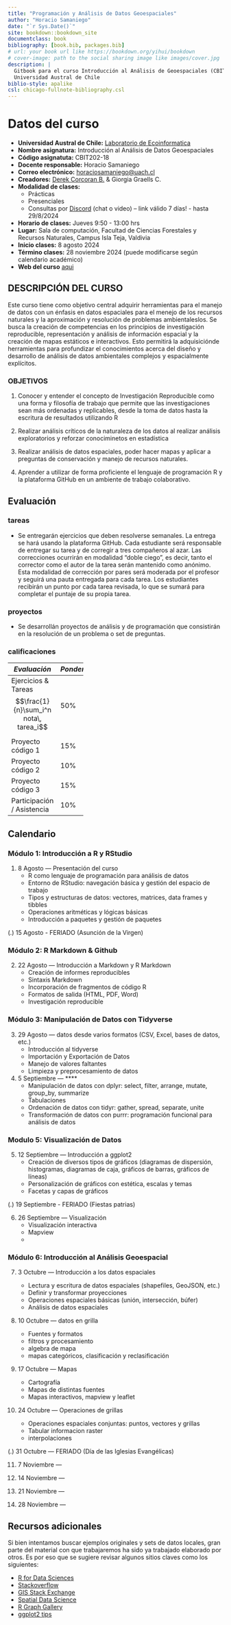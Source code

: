 ```yaml
---
title: "Programación y Análisis de Datos Geoespaciales"
author: "Horacio Samaniego"
date: "`r Sys.Date()`"
site: bookdown::bookdown_site
documentclass: book
bibliography: [book.bib, packages.bib]
# url: your book url like https://bookdown.org/yihui/bookdown
# cover-image: path to the social sharing image like images/cover.jpg
description: |
  Gitbook para el curso Introducción al Análisis de Geoespaciales (CBIT202),
  Universidad Austral de Chile
biblio-style: apalike
csl: chicago-fullnote-bibliography.csl
---
```





# Datos del curso

-   **Universidad Austral de Chile:** [Laboratorio de Ecoinformatica](http://www.ecoinformatica.cl)
-   **Nombre asignatura:** Introducción al Análisis de Datos Geoespaciales
-   **Código asignatuta:** CBIT202-18   
-   **Docente responsable:** Horacio Samaniego
-   **Correo electrónico:** [horaciosamaniego\@uach.cl](mailto:horaciosamaniego@uach.cl){.email}
-   **Creadores:** [Derek Corcoran B.](https://derek-corcoran-barrios.github.io/) & Giorgia Graells C.
-   **Modalidad de clases:**
    -   Prácticas
    -   Presenciales
    -   Consultas por [Discord](https://discord.gg/CQPepwS4) (chat o video) -- link válido 7 días! - hasta 29/8/2024
-   **Horario de clases:** Jueves 9:50 - 13:00 hrs
-   **Lugar:** Sala de computación, Facultad de Ciencias Forestales y Recursos Naturales, Campus Isla Teja, Valdivia
-   **Inicio clases:** 8 agosto 2024
-   **Término clases:** 28 noviembre 2024 (puede modificarse según calendario académico)
-   **Web del curso** [aqui](https://cbit202-18-analisis-de-datos-geo.github.io/CBIT202_libro/)

## DESCRIPCIÓN DEL CURSO

Este curso tiene como objetivo central adquirir herramientas para el manejo de datos con un énfasis en datos espaciales para el menejo de los recursos naturales y la aproximación y resolución de problemas ambientaleslos. Se busca la creación de competencias en los principios de investigación reproducible, representación y análisis de información espacial y la creación de mapas estáticos e interactivos. Esto permitirá la adquisiciónde herramientas para profundizar el conocimientos acerca del diseño y desarrollo de análisis de datos ambientales complejos y espacialmente explícitos.

### OBJETIVOS

1.  Conocer y entender el concepto de Investigación Reproducible como una forma y filosofía de trabajo que permite que las investigaciones sean más ordenadas y replicables, desde la toma de datos hasta la escritura de resultados utilizando R

2.  Realizar análisis críticos de la naturaleza de los datos al realizar análisis exploratorios y reforzar conociminetos en estadística

3.  Realizar análisis de datos espaciales, poder hacer mapas y aplicar a preguntas de conservación y manejo de recursos naturales.

4.  Aprender a utilizar de forma proficiente el lenguaje de programación R y la plataforma GitHub en un ambiente de trabajo colaborativo.

## Evaluación

### tareas
-   Se entregarán ejercicios que deben resolverse semanales. La entrega se hará usando la plataforma GitHub. Cada estudiante será responsable de entregar su tarea y de corregir a tres compañeros al azar. Las correcciones ocurrirán en modalidad "doble ciego", es decir, tanto el corrector como el autor de la tarea serán mantenido como anónimo. Esta modalidad de corrección por pares será moderada por el profesor y seguirá una pauta entregada para cada tarea. Los estudiantes recibirán un punto por cada tarea revisada, lo que se sumará para completar el puntaje de su propia tarea. 

### proyectos
-   Se desarrollán proyectos de análisis y de programación que consistirán en la resolución de un problema o set de preguntas.

### calificaciones
```{=html}
<style type="text/css">
  .calificaciones {width: 35%; left: 50%}
</style>
```
::: calificaciones
| *Evaluación*               | *Ponderación* |
|----------------------------|---------------|
| Ejercicios \& Tareas  $$\frac{1}{n}\sum_i^n nota\, tarea_i$$       | 50%           |
| Proyecto código 1           | 15%           |
| Proyecto código 2           | 10%           |
| Proyecto código 3           | 15%           |
| Participación / Asistencia | 10%            |
:::

## Calendario

### Módulo 1: Introducción a R y RStudio

1. 8 Agosto — Presentación del curso
    - R como lenguaje de programación para análisis de datos
    - Entorno de RStudio: navegación básica y gestión del espacio de trabajo
    - Tipos y estructuras de datos: vectores, matrices, data frames y tibbles
    - Operaciones aritméticas y lógicas básicas
    - Introducción a paquetes y gestión de paquetes
  
(.) 15 Agosto - FERIADO (Asunción de la Virgen) 

### Módulo 2: R Markdown \& Github

2.  22 Agosto — Introducción a Markdown y R Markdown
    - Creación de informes reproducibles
    - Sintaxis Markdown
    - Incorporación de fragmentos de código R
    - Formatos de salida (HTML, PDF, Word)
    - Investigación reproducible

### Módulo 3: Manipulación de Datos con Tidyverse

3. 29 Agosto — datos desde varios formatos (CSV, Excel, bases de datos, etc.)
    - Introducción al tidyverse
    - Importación y Exportación de Datos
    - Manejo de valores faltantes
    - Limpieza y preprocesamiento de datos

4. 5 Septiembre  — ****
    - Manipulación de datos con dplyr: select, filter, arrange, mutate, group_by, summarize
    - Tabulaciones
    - Ordenación de datos con tidyr: gather, spread, separate, unite
    - Transformación de datos con purrr: programación funcional para análisis de datos

### Modulo 5: Visualización de Datos

5. 12 Septiembre — Introducción a ggplot2
    - Creación de diversos tipos de gráficos (diagramas de dispersión, histogramas, diagramas de caja, gráficos de barras, gráficos de líneas)
    - Personalización de gráficos con estética, escalas y temas
    - Facetas y capas de gráficos
    

(.) 19 Septiembre - FERIADO (Fiestas patrias)

6. 26 Septiembre — Visualización 
    - Visualización interactiva
    - Mapview
    - 

### Módulo 6: Introducción al Análisis Geoespacial

7. 3 Octubre — Introducción a los datos espaciales

   - Lectura y escritura de datos espaciales (shapefiles, GeoJSON, etc.)
   - Definir y transformar proyecciones
   - Operaciones espaciales básicas (unión, intersección, búfer)
   - Análisis de datos espaciales

8. 10 Octubre — datos en grilla
    - Fuentes y formatos
    - filtros y procesamiento
    - algebra de mapa
    - mapas categóricos, clasificación y reclasificación

9.  17 Octubre — Mapas
    - Cartografía
    - Mapas de distintas fuentes
    - Mapas interactivos, mapview y leaflet
  
10. 24 Octubre — Operaciones de grillas
    - Operaciones espaciales conjuntas: puntos, vectores y grillas
    - Tabular informacion raster
    - interpolaciones

(.) 31 Octubre — FERIADO (Día de las Iglesias Evangélicas)

11. 7 Noviembre —

12. 14 Noviembre —

13. 21 Noviembre —

14. 28 Noviembre —



## Recursos adicionales

Si bien intentamos buscar ejemplos originales y sets de datos locales, gran parte del material con que trabajaremos ha sido ya 
trabajado  elaborado por otros. Es por eso que se sugiere revisar algunos sitios claves como los siguientes:

- [R for Data Sciences](https://r4ds.hadley.nz)
- [Stackoverflow](https://stackoverflow.com/)
- [GIS Stack Exchange](https://gis.stackexchange.com/)
- [Spatial Data Science](https://rspatial.org/index.html)
- [R Graph Gallery](https://r-graph-gallery.com/)
- [ggplot2 tips](https://www.cedricscherer.com/2019/08/05/a-ggplot2-tutorial-for-beautiful-plotting-in-r/)



